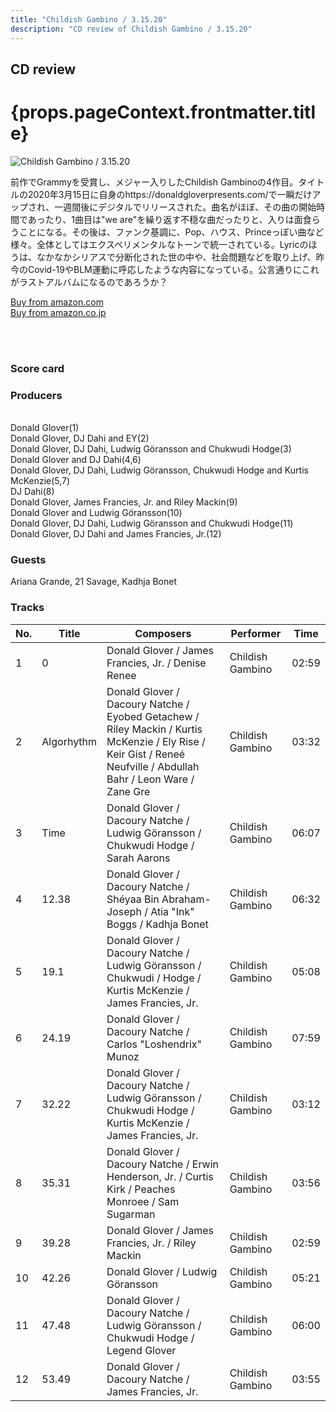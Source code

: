 ```yaml
---
title: "Childish Gambino / 3.15.20"
description: "CD review of Childish Gambino / 3.15.20"
---
```




<h2>CD review</h2>
<h1 className="h1--no--margin">{props.pageContext.frontmatter.title}</h1>

<Row  className="image-card-group">
	<Column colMd={"4"} colLg={"4"} noGutterMdLeft="">
       <ImageCard>

![Childish Gambino / 3.15.20](../../images/cd/childishgambino2L.jpg) 

</ImageCard>
	</Column>
	<Column colMd={"8"} colLg={"8"} noGutterMdLeft="">
	<p>
	前作でGrammyを受賞し、メジャー入りしたChildish Gambinoの4作目。タイトルの2020年3月15日に自身のhttps://donaldgloverpresents.com/で一瞬だけアップされ、一週間後にデジタルでリリースされた。曲名がほぼ、その曲の開始時間であったり、1曲目は"we are"を繰り返す不穏な曲だったりと、入りは面食らうことになる。その後は、ファンク基調に、Pop、ハウス、Princeっぽい曲など様々。全体としてはエクスペリメンタルなトーンで統一されている。Lyricのほうは、なかなかシリアスで分断化された世の中や、社会問題などを取り上げ、昨今のCovid-19やBLM運動に呼応したような内容になっている。公言通りにこれがラストアルバムになるのであろうか？
	</p>
	<a href="https://amzn.to/3cF27CE">Buy from amazon.com</a>
	<br/>  
	<a href="https://amzn.to/30gaEtf">Buy from amazon.co.jp</a>
	<br/>
	<a style="display:inline-block;overflow:hidden;background:url(https://linkmaker.itunes.apple.com/ja-jp/lockup.svg?releaseDate=2020-03-22&kind=album&bubble=apple_music&style=mono-black) no-repeat;width:180px;height:45px;" href="https://geo.music.apple.com/jp/album/3-15-20/1503868246?mt=1&app=music&ls=1&at=11lcug"></a>
	<a style="display:inline-block;overflow:hidden;background:url(https://linkmaker.itunes.apple.com/ja-jp/badge-lrg.svg?releaseDate=2020-03-22T00:00:00Z&kind=album&bubble=itunes_music) no-repeat;width:140px;height:45px;" href="https://geo.music.apple.com/jp/album/3-15-20/1503868246?app=itunes&at=11lcug"></a>
	</Column>
</Row>
<Row >
	<Column colMd={"4"} colLg={"4"} noGutterMdLeft="">
<div>
    <h3>Score card</h3>
	<SliderJS1 value="5" />
    <SliderJS2 value="4" />
	<SliderJS3 value="1" />
    <SliderJS4 value="9" />
</div>
</Column>
<Column colMd={"8"} colLg={"8"} noGutterMdLeft="">
<div>
<h3>Producers</h3>
<p>
<br/>Donald Glover(1)
<br/>Donald Glover, DJ Dahi and EY(2)
<br/>Donald Glover, DJ Dahi, Ludwig Göransson and Chukwudi Hodge(3)
<br/>Donald Glover and DJ Dahi(4,6)
<br/>Donald Glover, DJ Dahi, Ludwig Göransson, Chukwudi Hodge and Kurtis McKenzie(5,7)
<br/>DJ Dahi(8)
<br/>Donald Glover, James Francies, Jr. and Riley Mackin(9)
<br/>Donald Glover and Ludwig Göransson(10)
<br/>Donald Glover, DJ Dahi, Ludwig Göransson and Chukwudi Hodge(11)
<br/>Donald Glover, DJ Dahi and James Francies, Jr.(12)
</p>
<h3>Guests</h3>
<p>
Ariana Grande, 21 Savage, Kadhja Bonet
</p>
</div>
</Column>
</Row>

<h3>Tracks</h3>

| No. |	 Title     |	 Composers                                                                                                                                                     |	 Performer    |	 Time |
| --- |	---------- | ----------------------------------------------------------------------------------------------------------------------------------------------------------------- | ---------------- |	----- |
| 1	  |	0          | Donald Glover / James Francies, Jr. / Denise Renee                                                                                                                | Childish Gambino |	02:59 |
| 2	  |	Algorhythm | Donald Glover / Dacoury Natche / Eyobed Getachew / Riley Mackin / Kurtis McKenzie / Ely Rise / Keir Gist / Reneé Neufville / Abdullah Bahr / Leon Ware / Zane Gre | Childish Gambino |	03:32 |
| 3	  |	Time       | Donald Glover / Dacoury Natche / Ludwig Göransson / Chukwudi Hodge / Sarah Aarons                                                                                 | Childish Gambino |	06:07 |
| 4	  |	12.38      | Donald Glover / Dacoury Natche / Shéyaa Bin Abraham-Joseph / Atia "Ink" Boggs / Kadhja Bonet                                                                      | Childish Gambino |	06:32 |
| 5	  |	19.1       | Donald Glover / Dacoury Natche / Ludwig Göransson / Chukwudi / Hodge / Kurtis McKenzie / James Francies, Jr.                                                      | Childish Gambino |	05:08 |
| 6	  |	24.19      | Donald Glover / Dacoury Natche / Carlos "Loshendrix" Munoz                                                                                                        | Childish Gambino |	07:59 |
| 7	  |	32.22      | Donald Glover / Dacoury Natche / Ludwig Göransson / Chukwudi Hodge / Kurtis McKenzie / James Francies, Jr.                                                        | Childish Gambino |	03:12 |
| 8	  |	35.31      | Donald Glover / Dacoury Natche / Erwin Henderson, Jr. / Curtis Kirk / Peaches Monroee / Sam Sugarman                                                              | Childish Gambino |	03:56 |
| 9	  |	39.28      | Donald Glover / James Francies, Jr. / Riley Mackin                                                                                                                | Childish Gambino |	02:59 |
| 10  |	42.26      | Donald Glover / Ludwig Göransson                                                                                                                                  | Childish Gambino |	05:21 |
| 11  |	47.48      | Donald Glover / Dacoury Natche / Ludwig Göransson / Chukwudi Hodge / Legend Glover                                                                                | Childish Gambino |	06:00 |
| 12  |	53.49      | Donald Glover / Dacoury Natche / James Francies, Jr.                                                                                                              | Childish Gambino |	03:55 |  